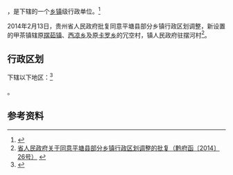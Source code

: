 {{中国乡级行政区|52/27/27/106/000}}

'''{{PAGENAMEBASE}}'''，是{{PRC admin/fullname|52/27/27/106/000|3}}下辖的一个[[乡镇|乡镇]]级行政单位。<ref>{{PRC admin/ref sgc|{{PRC admin/parent|52/27/27/106/000}}}}</ref>

2014年2月13日，贵州省人民政府批复同意平塘县部分乡镇行政区划调整，新设置的甲茶镇辖原[[摆茹镇|摆茹镇]]、[[西凉乡|西凉乡]]及原[[卡罗乡|卡罗乡]]的冗空村，镇人民政府驻摆河村<ref>[http://www.gzgov.gov.cn/xxgk/jbxxgk/fgwj/zfwj/qfh/201507/t20150703_298190.html 省人民政府关于同意平塘县部分乡镇行政区划调整的批复（黔府函〔2014〕26号）] {{webarchive|url=https://web.archive.org/web/20170831042532/http://www.gzgov.gov.cn/xxgk/jbxxgk/fgwj/zfwj/qfh/201507/t20150703_298190.html |date=2017-08-31 }}</ref>。

== 行政区划 ==

{{PAGENAMEBASE}}下辖以下地区：<ref>{{PRC admin/ref sgc|52/27/27/106/000}}</ref>

{{PRC admin/children|52/27/27/106/000}}。

== 参考资料 ==

{{reflist}}

{{行政区划小作品}}
{{PRC admin/navcat|52/27/27/106/000}}